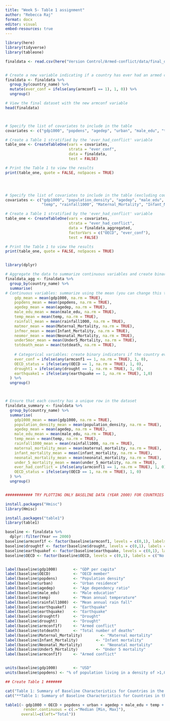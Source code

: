 ```yaml
---
title: "Week 5- Table 1 assignment"
author: "Rebecca Raj"
format: docx
editor: visual
embed-resources: true
---
```


```r

library(here)
library(tidyverse)
library(tableone)

finaldata <- read.csv(here("Version Control/Armed-conflict/data/final_data.csv"), header = TRUE)


# Create a new variable indicating if a country has ever had an armed conflict
finaldata <- finaldata %>%
  group_by(country_name) %>%
  mutate(ever_conf = ifelse(any(armconf1 == 1), 1, 0)) %>%
  ungroup()

# View the final dataset with the new armconf variable
head(finaldata)



# Specify the list of covariates to include in the table
covariates <- c("gdp1000", "popdens", "agedep", "urban", "male_edu", "totdeath", "temp", "rainfall1000", "drought", "earthquake", "Maternal_Mortality", "Infant_Mortality", "Neonatal_Mortality", "Under5_Mortality")

# Create a Table 1 stratified by the 'ever_had_conflict' variable
table_one <- CreateTableOne(vars = covariates, 
                            strata = "ever_conf", 
                            data = finaldata, 
                            test = FALSE)

# Print the Table 1 to view the results
print(table_one, quote = FALSE, noSpaces = TRUE)




# Specify the list of covariates to include in the table (excluding country_name)
covariates <- c("gdp1000", "population_density", "agedep", "male_edu", 
                "temp", "rainfall1000", "Maternal_Mortality", "Infant_Mortality", "Neonatal_Mortality", "Under5_Mortality")

# Create a Table 1 stratified by the 'ever_had_conflict' variable
table_one <- CreateTableOne(vars = covariates, 
                            strata = "ever_had_conflict", 
                            data = finaldata_aggregated, 
                            factorVars = c("OECD", "ever_conf"),
                            test = FALSE)

# Print the Table 1 to view the results
print(table_one, quote = FALSE, noSpaces = TRUE)


library(dplyr)

# Aggregate the data to summarize continuous variables and create binary indicators for categorical variables
finaldata_agg <- finaldata %>%
  group_by(country_name) %>%
  summarise(
# Continuous variables: summarize using the mean (you can change this to median if preferred)
    gdp_mean = mean(gdp1000, na.rm = TRUE),
    popdens_mean = mean(popdens, na.rm = TRUE),
    agedep_mean = mean(agedep, na.rm = TRUE),
    male_edu_mean = mean(male_edu, na.rm = TRUE),
    temp_mean = mean(temp, na.rm = TRUE),
    rainfall_mean = mean(rainfall1000, na.rm = TRUE),
    matmor_mean = mean(Maternal_Mortality, na.rm = TRUE),
    infmor_mean = mean(Infant_Mortality, na.rm = TRUE),
    neomor_mean = mean(Neonatal_Mortality, na.rm = TRUE),
    under5mor_mean = mean(Under5_Mortality, na.rm = TRUE),
    totdeath_mean = mean(totdeath, na.rm = TRUE),
    
    # Categorical variables: create binary indicators if the country ever reported 1 in the dataset
    ever_conf = ifelse(any(armconf1 == 1, na.rm = TRUE), 1, 0),
    OECD_status = ifelse(any(OECD == 1, na.rm = TRUE), 1, 0),
    drought1 = ifelse(any(drought == 1, na.rm = TRUE), 1, 0),
    earthquake1 = ifelse(any(earthquake == 1, na.rm = TRUE), 1,0)
  ) %>%
  ungroup()



# Ensure that each country has a unique row in the dataset
finaldata_summary <- finaldata %>%
  group_by(country_name) %>%
  summarise(
    gdp1000_mean = mean(gdp1000, na.rm = TRUE),
    population_density_mean = mean(population_density, na.rm = TRUE),
    agedep_mean = mean(agedep, na.rm = TRUE),
    male_edu_mean = mean(male_edu, na.rm = TRUE),
    temp_mean = mean(temp, na.rm = TRUE),
    rainfall1000_mean = mean(rainfall1000, na.rm = TRUE),
    maternal_mortality_mean = mean(maternal_mortality, na.rm = TRUE),
    infant_mortality_mean = mean(infant_mortality, na.rm = TRUE),
    neonatal_mortality_mean = mean(neonatal_mortality, na.rm = TRUE),
    under_5_mortality_mean = mean(under_5_mortality, na.rm = TRUE),
    ever_had_conflict = ifelse(any(armconfl1 == 1, na.rm = TRUE), 1, 0),
    OECD_status = ifelse(any(OECD == 1, na.rm = TRUE), 1, 0)
  ) %>%
  ungroup()


############ TRY PLOTTING ONLY BASELINE DATA (YEAR 2000) FOR COUNTRIES ###########

install.packages("Hmisc")
library(Hmisc)

install.packages("table1")
library(table1)

baseline <- finaldata %>%
  dplyr::filter(Year == 2000)
baseline$armconf1f <- factor(baseline$armconf1, levels = c(0,1), labels = c("No presence of armed conflict in 2000", "Presence of armed conflict in 2000"))
baseline$droughtf <- factor(baseline$drought, levels = c(0,1), labels = c("No Drought", "Drought"))
baseline$earthquakef <- factor(baseline$earthquake, levels = c(0,1), labels = c("No Earthquake", "Earthquake"))
baseline$OECD <- factor(baseline$OECD, levels = c(0,1), labels = c("No OECD membership", "OECD membership"))


label(baseline$gdp1000)       <- "GDP per capita"
label(baseline$OECD)          <- "OECD member"
label(baseline$popdens)       <- "Population density"
label(baseline$urban)         <- "Urban residence"
label(baseline$agedep)        <- "Age dependency ratio"
label(baseline$male_edu)      <- "Male education"
label(baseline$temp)          <- "Mean annual temperature"
label(baseline$rainfall1000)  <- "Mean annual rain fall"
label(baseline$earthquakef)   <- "Earthquake"
label(baseline$earthquake)    <- "Earthquake"
label(baseline$droughtf)      <- "Drought"
label(baseline$drought)       <- "Drought"
label(baseline$armconf1f)     <- "Armed conflict"
label(baseline$totdeath)      <- "Total number of deaths"
label(baseline$Maternal_Mortality)        <- "Maternal mortality"
label(baseline$Infant_Mortality)        <- "Infant mortality"
label(baseline$Neonatal_Mortality)        <- "Neonatal mortality"
label(baseline$Under5_Mortality)        <- "Under 5 mortality"
label(baseline$armconf1f)     <- "Armed conflict"


units(baseline$gdp1000)       <- "USD"
units(baseline$popdens) <- "% of population living in a density of >1,000 people/km^2"

## Create Table 1 #######

cat("Table 1: Summary of Baseline Characteristics for Countries in the Year 2000 by Presence of Armed Conflict Factor\n")
cat("**Table 1: Summary of Baseline Characteristics for Countries in the Year 2000 by Presence of Armed Conflict Factor**\n\n")

table1(~ gdp1000 + OECD + popdens + urban + agedep + male_edu + temp + rainfall1000 + earthquakef + droughtf| armconf1f, data = baseline,
        render.continuous = c(.="Median [Min, Max]"),
       overall=c(left="Total"))





```
